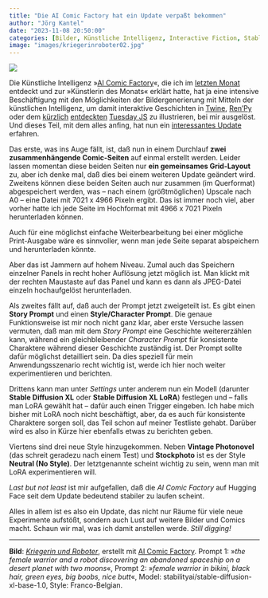 ```yaml
---
title: "Die AI Comic Factory hat ein Update verpaßt bekommen"
author: "Jörg Kantel"
date: "2023-11-08 20:50:00"
categories: [Bilder, Künstliche Intelligenz, Interactive Fiction, Stable Diffusion]
image: "images/kriegerinroboter02.jpg"
---
```


[![](images/kriegerinroboter02-b.jpg)](https://www.flickr.com/photos/schockwellenreiter/53318734016/)

Die Künstliche Intelligenz »[AI Comic Factory](http://cognitiones.kantel-chaos-team.de/multimedia/computergraphik/comicfactory.html)«, die ich im [letzten Monat](https://kantel.github.io/posts/2023100103_ai_comic_factory/) entdeckt und zur »Künstlerin des Monats« erklärt hatte, hat ja eine intensive Beschäftigung mit den Möglichkeiten der Bildergenerierung mit Mitteln der künstlichen Intelligenz, um damit interaktive Geschichten in [Twine](http://cognitiones.kantel-chaos-team.de/multimedia/spieleprogrammierung/twine2.html), [Ren'Py](http://cognitiones.kantel-chaos-team.de/multimedia/spieleprogrammierung/renpy.html) oder dem [kürzlich](https://kantel.github.io/posts/2023101802_tuesdayjs/) [entdeckten](https://kantel.github.io/posts/2023101901_tuesdayjs_1st_steps/) [Tuesday JS](http://cognitiones.kantel-chaos-team.de/multimedia/spieleprogrammierung/tuesdayjs.html) zu illustrieren, bei mir ausgelöst. Und dieses Teil, mit dem alles anfing, hat nun ein [interessantes Update](https://huggingface.co/spaces/jbilcke-hf/ai-comic-factory) erfahren.

Das erste, was ins Auge fällt, ist, daß nun in einem Durchlauf **zwei zusammenhängende Comic-Seiten** auf einmal erstellt werden. Leider lassen momentan diese beiden Seiten nur **ein gemeinsames Grid-Layout** zu, aber ich denke mal, daß dies bei einem weiteren Update geändert wird. Zweitens können diese beiden Seiten auch nur zusammen (im Querformat) abgespeichert werden, was -- nach einem (größtmöglichen) Upscale nach A0 -- eine Datei mit 7021 x 4966 Pixeln ergibt. Das ist immer noch viel, aber vorher hatte ich jede Seite im Hochformat mit 4966 x 7021 Pixeln herunterladen können.

Auch für eine möglichst einfache Weiterbearbeitung bei einer mögliche Print-Ausgabe wäre es sinnvoller, wenn man jede Seite separat abspeichern und herunterladen könnte.

Aber das ist Jammern auf hohem Niveau. Zumal auch das Speichern einzelner Panels in recht hoher Auflösung jetzt möglich ist. Man klickt mit der rechten Maustaste auf das Panel und kann es dann als JPEG-Datei einzeln hochaufgelöst herunterladen.

Als zweites fällt auf, daß auch der Prompt jetzt zweigeteilt ist. Es gibt einen **Story Prompt** und einen **Style/Character Prompt**. Die genaue Funktionsweise ist mir noch nicht ganz klar, aber erste Versuche lassen vermuten, daß man mit dem *Story Prompt* eine Geschichte weitererzählen kann, während ein gleichbleibender *Character Prompt* für konsistente Charaktere während dieser Geschichte zuständig ist. Der Prompt sollte dafür möglichst detailliert sein. Da dies speziell für mein Anwendungsszenario recht wichtig ist, werde ich hier noch weiter experimentieren und berichten.

Drittens kann man unter *Settings* unter anderem nun ein Modell (darunter **Stable Diffusion XL** oder **Stable Diffusion XL LoRA**) festlegen und -- falls man LoRA gewählt hat -- dafür auch einen Trigger eingeben. Ich habe mich bisher mit LoRA noch nicht beschäftigt, aber, da es auch für konsistente Charaktere sorgen soll, das Teil schon auf meiner Testliste gehabt. Darüber wird es also in Kürze hier ebenfalls etwas zu berichten geben.

Viertens sind drei neue Style hinzugekommen. Neben **Vintage Photonovel** (das schreit geradezu nach einem Test) und **Stockphoto** ist es der Style **Neutral (No Style)**. Der letztgenannte scheint wichtig zu sein, wenn man mit LoRA experimentieren will.

*Last but not least* ist mir aufgefallen, daß die *AI Comic Factory* auf Hugging Face seit dem Update bedeutend stabiler zu laufen scheint.

Alles in allem ist es also ein Update, das nicht nur Räume für viele neue Experimente aufstößt, sondern auch Lust auf weitere Bilder und Comics macht. Schaun wir mal, was ich damit anstellen werde. *Still digging!*

---

**Bild**: *[Kriegerin und Roboter](https://www.flickr.com/photos/schockwellenreiter/53318734016/)*, erstellt mit [AI Comic Factory](http://cognitiones.kantel-chaos-team.de/multimedia/computergraphik/comicfactory.html). Prompt 1: »*the female warrior and a robot discovering an abandoned spaceship on a desert planet with two moons*«, Prompt 2: »*female warrior in bikini, black hair, green eyes, big boobs, nice butt*«, Model: stabilityai/stable-diffusion-xl-base-1.0, Style: Franco-Belgian.

